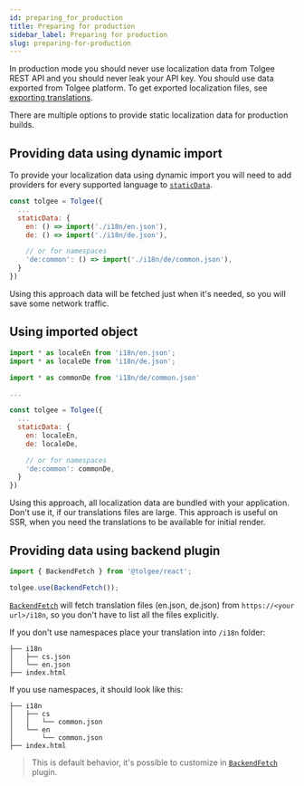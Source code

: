 ```yaml
---
id: preparing_for_production
title: Preparing for production
sidebar_label: Preparing for production
slug: preparing-for-production
---
```


In production mode you should never use localization data from Tolgee REST API and you should never leak your API key.
You should use data exported from Tolgee platform.
To get exported localization files, see [exporting translations](platform/exporting_translations.mdx).

There are multiple options to provide static localization data for production builds.

## Providing data using dynamic import

To provide your localization data using dynamic import you will need to add providers for every supported language to [`staticData`](./api/core_package/options#staticdata).

```jsx
const tolgee = Tolgee({
  ...
  staticData: {
    en: () => import('./i18n/en.json'),
    de: () => import('./i18n/de.json'),

    // or for namespaces
    'de:common': () => import('./i18n/de/common.json'),
  }
})
```

Using this approach data will be fetched just when it's needed, so you will save some network traffic.

## Using imported object

```jsx
import * as localeEn from 'i18n/en.json';
import * as localeDe from 'i18n/de.json';

import * as commonDe from 'i18n/de/common.json'

...

const tolgee = Tolgee({
  ...
  staticData: {
    en: localeEn,
    de: localeDe,

    // or for namespaces
    'de:common': commonDe,
  }
})
```

Using this approach, all localization data are bundled with your application. Don't use it, if our translations files are large. This approach is useful on SSR, when you need the translations to be available for initial render.

## Providing data using backend plugin

```jsx
import { BackendFetch } from '@tolgee/react';

tolgee.use(BackendFetch());
```

[`BackendFetch`](./api/web_package/plugins#backendfetch) will fetch translation files (en.json, de.json) from `https://<your url>/i18n`, so you don't have to list all the files explicitly.

If you don't use namespaces place your translation into `/i18n` folder:

```
├── i18n
│   ├── cs.json
│   └── en.json
├── index.html
```

If you use namespaces, it should look like this:

```
├── i18n
│   ├── cs
│   │   └── common.json
│   └── en
│       └── common.json
├── index.html
```

> This is default behavior, it's possible to customize in [`BackendFetch`](./api/web_package/plugins#backendfetch) plugin.
